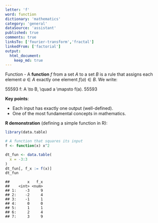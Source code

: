 ```yaml
---
letter: 'f'
word: function
dictionary: 'mathematics'
category: 'general'
dataSource: 'assistant'
published: true
comments: true
linksTo: ['fourier-transform','fractal']
linkedFrom: ['factorial']
output:
  html_document:
    keep_md: true
---
```




<a id="function">Function</a> - A **function** $f$ from a set $A$ to a set $B$ is a rule that assigns each element $a \in A$ exactly one element $f(a) \in B$. We write:

55593
f: A \to B, \quad a \mapsto f(a).
55593

**Key points**:
- Each input has exactly one output (well-defined).
- One of the most fundamental concepts in mathematics.

**R demonstration** (defining a simple function in R):


``` r
library(data.table)

# A function that squares its input
f <- function(x) x^2

dt_fun <- data.table(
  x = -3:3
)
dt_fun[, f_x := f(x)]
dt_fun
```

```
##        x   f_x
##    <int> <num>
## 1:    -3     9
## 2:    -2     4
## 3:    -1     1
## 4:     0     0
## 5:     1     1
## 6:     2     4
## 7:     3     9
```

